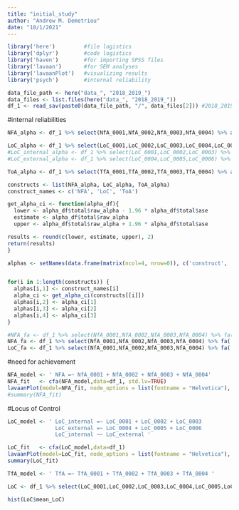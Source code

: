 ```yaml
---
title: "initial_study"
author: "Andrew M. Demetriou"
date: "10/1/2021"
---
```


```r
library('here')         #file logistics
library('dplyr')        #code logistics
library('haven')        #for importing SPSS files
library('lavaan')       #for SEM analyses
library('lavaanPlot')   #visualizing results
library('psych')        #internal reliability
```

```r
data_file_path <- here("data_", "2018_2019_")
data_files <- list.files(here("data_", "2018_2019_"))
df_1 <- read_sav(paste0(data_file_path, "/", data_files[2])) #2018_2019 data set
```

#internal reliabilities
```r
NFA_alpha <- df_1 %>% select(NfA_0001,NfA_0002,NfA_0003,NfA_0004) %>% alpha(., n.iter=5000)

LoC_alpha <- df_1 %>% select(LoC_0001,LoC_0002,LoC_0003,LoC_0004,LoC_0005,LoC_0006) %>% alpha(., check.keys=TRUE, n.iter=5000)
#LoC_internal_alpha <- df_1 %>% select(LoC_0001,LoC_0002,LoC_0003) %>% alpha(., check.keys=TRUE, n.iter=5000)
#LoC_external_alpha <- df_1 %>% select(LoC_0004,LoC_0005,LoC_0006) %>% alpha(., check.keys=TRUE, n.iter=5000)

ToA_alpha <- df_1 %>% select(TfA_0001,TfA_0002,TfA_0003,TfA_0004) %>% alpha(., check.keys=TRUE, n.iter = 5000)

constructs <- list(NFA_alpha, LoC_alpha, ToA_alpha)
construct_names <- c('NFA', 'LoC', 'ToA')
```

```r
get_alpha_ci <- function(alpha_df){
  lower <- alpha_df$total$raw_alpha - 1.96 * alpha_df$total$ase
  estimate <- alpha_df$total$raw_alpha
  upper <- alpha_df$total$raw_alpha + 1.96 * alpha_df$total$ase

results <- round(c(lower, estimate, upper), 2)
return(results)
}
```

```r
alphas <- setNames(data.frame(matrix(ncol=4, nrow=0)), c('construct', 'lower', 'estimate', 'upper'))


for(i in 1:length(constructs)) {
  alphas[i,1] <- construct_names[i]
  alpha_ci <- get_alpha_ci(constructs[[i]])
  alphas[i,2] <- alpha_ci[1]
  alphas[i,3] <- alpha_ci[2]
  alphas[i,4] <- alpha_ci[3]
}
```

```r
#NFA_fa <- df_1 %>% select(NfA_0001,NfA_0002,NfA_0003,NfA_0004) %>% fa()
NFA_fa <- df_1 %>% select(NfA_0001,NfA_0002,NfA_0003,NfA_0004) %>% fa(., rotate='varimax')
LoC_fa <- df_1 %>% select(NfA_0001,NfA_0002,NfA_0003,NfA_0004) %>% fa(., rotate='varimax')
```


#need for achievement
```r
NFA_model <- ' NFA =~ NfA_0001 + NfA_0002 + NfA_0003 + NfA_0004'
NFA_fit   <- cfa(NFA_model,data=df_1, std.lv=TRUE)
lavaanPlot(model=NFA_fit, node_options = list(fontname = "Helvetica"), edge_options = list(color = "grey"),coefs=TRUE, stars='latent')
#summary(NFA_fit)
```

#Locus of Control
```r
LoC_model <- ' LoC_internal =~ LoC_0001 + LoC_0002 + LoC_0003 
               LoC_external =~ LoC_0004 + LoC_0005 + LoC_0006
               LoC_internal ~~ LoC_external '

LoC_fit   <- cfa(LoC_model,data=df_1)
lavaanPlot(model=LoC_fit, node_options = list(fontname = "Helvetica"), edge_options = list(color = "grey"),coefs=TRUE)
summary(LoC_fit)
```

```r
TfA_model <- ' TfA =~ TfA_0001 + TfA_0002 + TfA_0003 + TfA_0004 '
```

```r
LoC <- df_1 %>% select(LoC_0001,LoC_0002,LoC_0003,LoC_0004,LoC_0005,LoC_0006) %>% mutate(mean_LoC = LoC_0001 + LoC_0002 + LoC_0003 + LoC_0004 + LoC_0005 + LoC_0006 / 6)

hist(LoC$mean_LoC)
```

